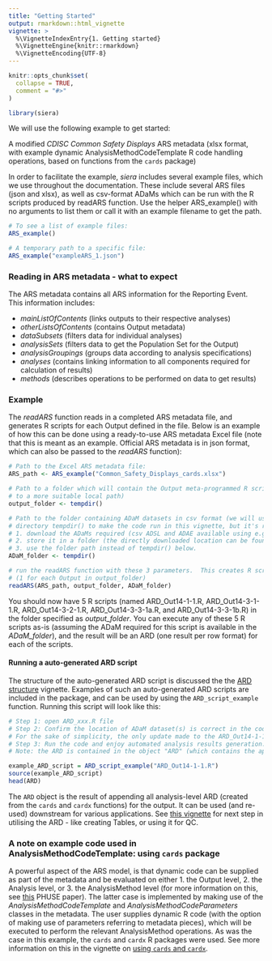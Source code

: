 ---
title: "Getting Started"
output: rmarkdown::html_vignette
vignette: >
  %\VignetteIndexEntry{1. Getting started}
  %\VignetteEngine{knitr::rmarkdown}
  %\VignetteEncoding{UTF-8}
---

```{r, include = FALSE}
knitr::opts_chunk$set(
  collapse = TRUE,
  comment = "#>"
)
```

```{r setup, warning=FALSE}
library(siera)
```

We will use the following example to get started:

A modified *CDISC Common Safety Displays* ARS metadata (xlsx format, with example dynamic AnalysisMethodCodeTemplate R code handling operations, based on functions from the `cards` package)

In order to facilitate the example, _siera_ includes several example files, which we use throughout the documentation.  These include several ARS files (json and xlsx), as well as csv-format ADaMs which can be run with the R scripts produced by readARS function. Use the helper ARS_example() with no arguments to list them or call it with an example filename to get the path.

```{r example files}
# To see a list of example files:
ARS_example()

# A temporary path to a specific file:
ARS_example("exampleARS_1.json")
```

### Reading in ARS metadata - what to expect

The ARS metadata contains all ARS information for the Reporting Event. This information includes:

- _mainListOfContents_ (links outputs to their respective analyses)
- _otherListsOfContents_ (contains Output metadata)
- _dataSubsets_ (filters data for individual analyses)
- _analysisSets_ (filters data to get the Population Set for the Output)
- _analysisGroupings_ (groups data according to analysis specifications)
- _analyses_ (contains linking information to all components required for calculation of results)
- _methods_ (describes operations to be performed on data to get results)



### Example 

The _readARS_ function reads in a completed ARS metadata file, and generates R scripts for each Output defined in the file.  Below is an example of how this can be done using a ready-to-use ARS metadata Excel file (note that this is meant as an example.  Official ARS metadata is in json format, which can also be passed to the _readARS_ function):

```{r Excel ARS metadata example, message=FALSE}

# Path to the Excel ARS metadata file: 
ARS_path <- ARS_example("Common_Safety_Displays_cards.xlsx")

# Path to a folder which will contain the Output meta-programmed R scripts (recommended to update
# to a more suitable local path)
output_folder <- tempdir()

# Path to the folder containing ADaM datasets in csv format (we will use temporary 
# directory tempdir() to make the code run in this vignette, but it's recommended to 
# 1. download the ADaMs required (csv ADSL and ADAE available using e.g. ARS_example("ADSL.csv"))
# 2. store it in a folder (the directly downloaded location can be found using dirname(ARS_example("ADSL.csv")), for example.  Use this location, or manually store the ADaM somewhere else)
# 3. use the folder path instead of tempdir() below.
ADaM_folder <- tempdir()

# run the readARS function with these 3 parameters.  This creates R scripts 
# (1 for each Output in output_folder)
readARS(ARS_path, output_folder, ADaM_folder)
```

You should now have 5 R scripts (named ARD_Out14-1-1.R, ARD_Out14-3-1-1.R, ARD_Out14-3-2-1.R, ARD_Out14-3-3-1a.R, and ARD_Out14-3-3-1b.R) in the folder specified as _output_folder_.  You can execute any of these 5 R scripts as-is (assuming the ADaM required for this script is available in the _ADaM_folder_), and the result will be an ARD (one result per row format) for each of the scripts.  

#### Running a auto-generated ARD script
The structure of the auto-generated ARD script is discussed the the [ARD structure](ARD_script_structure.html) vignette.  Examples of such an auto-generated ARD scripts are included in the package, and can be used by using the `ARD_script_example` function. Running this script will look like this:

```{r run ARD_xxx, message=FALSE, warning=FALSE, eval=TRUE}

# Step 1: open ARD_xxx.R file
# Step 2: Confirm the location of ADaM dataset(s) is correct in the code section "Load ADaM".  
# For the sake of simplicity, the only update made to the ARD_Out14-1-1.R script was to point to the ADaM folder to ARS_example("ADSL.csv")
# Step 3: Run the code and enjoy automated analysis results generation. 
# Note: the ARD is contained in the object "ARD" (which contains the appended) mini-ARDs from all individual Analyses ARDs.

example_ARD_script = ARD_script_example("ARD_Out14-1-1.R")
source(example_ARD_script)
head(ARD)
```

The `ARD` object is the result of appending all analysis-level ARD (created from the `cards` and `cardx` functions) for the output.  It can be used (and re-used) downstream for various applications.  See [this vignette](apply-ARD.html) for next step in utilising the ARD - like creating Tables, or using it for QC.

### A note on example code used in AnalysisMethodCodeTemplate: using `cards` package

A powerful aspect of the ARS model, is that dynamic code can be supplied as part of the metadata and be evaluated on either 1. the Output level, 2. the Analysis level, or 3. the AnalysisMethod level (for more information on this, see [this](https://www.lexjansen.com/phuse-us/2025/ds/PAP_DS09.pdf) PHUSE paper).  The latter case is implemented by making use of the _AnalysisMethodCodeTemplate_ and _AnalysisMethodCodeParameters_ classes in the metadata.  The user supplies dynamic R code (with the option of making use of parameters referring to metadata pieces), which will be executed to perform the relevant AnalysisMethod operations.  As was the case in this example, the `cards` and `cardx` R packages were used. See more information on this in the vignette on [using `cards` and `cardx`](using-cards.html).
